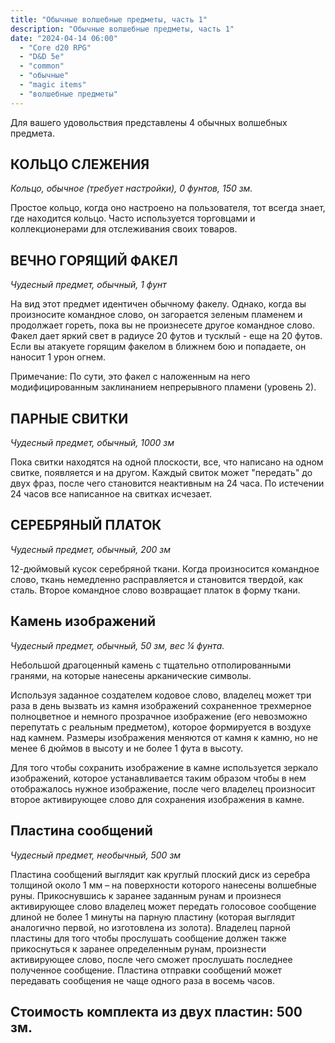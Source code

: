 ```yaml
---
title: "Обычные волшебные предметы, часть 1"
description: "Обычные волшебные предметы, часть 1"
date: "2024-04-14 06:00"
  - "Core d20 RPG"
  - "D&D 5e"
  - "common"
  - "обычные"
  - "magic items"
  - "волшебные предметы"
---
```


Для вашего удовольствия представлены 4 обычных волшебных предмета.

## КОЛЬЦО СЛЕЖЕНИЯ

*Кольцо, обычное (требует настройки), 0 фунтов, 150 зм.*

Простое кольцо, когда оно настроено на пользователя, тот всегда знает, где находится кольцо. Часто используется торговцами и коллекционерами для отслеживания своих товаров.

## ВЕЧНО ГОРЯЩИЙ ФАКЕЛ

*Чудесный предмет, обычный, 1 фунт*

На вид этот предмет идентичен обычному факелу. Однако, когда вы произносите командное слово, он загорается зеленым пламенем и продолжает гореть, пока вы не произнесете другое командное слово. Факел дает яркий свет в радиусе 20 футов и тусклый - еще на 20 футов. Если вы атакуете горящим факелом в ближнем бою и попадаете, он наносит 1 урон огнем. 

Примечание: По сути, это факел с наложенным на него модифицированным заклинанием непрерывного пламени (уровень 2).

## ПАРНЫЕ СВИТКИ

*Чудесный предмет, обычный, 1000 зм*

Пока свитки находятся на одной плоскости, все, что написано на одном свитке, появляется и на другом. Каждый свиток может "передать" до двух фраз, после чего становится неактивным на 24 часа. По истечении 24 часов все написанное на свитках исчезает.

## СЕРЕБРЯНЫЙ ПЛАТОК

*Чудесный предмет, обычный, 200 зм*

12-дюймовый кусок серебряной ткани. Когда произносится командное слово, ткань немедленно расправляется и становится твердой, как сталь. Второе командное слово возвращает платок в форму ткани.


## Камень изображений

*Чудесный предмет, обычный, 50 зм, вес ¼ фунта.*

Небольшой драгоценный камень с тщательно отполированными гранями, на которые нанесены арканические символы.

Используя заданное создателем кодовое слово, владелец может три раза в день вызвать из камня изображений сохраненное трехмерное полноцветное и немного прозрачное изображение (его невозможно перепутать с реальным предметом), которое формируется в воздухе над камнем. Размеры изображения меняются от камня к камню, но не менее 6 дюймов в высоту и не более 1 фута в высоту. 

Для того чтобы сохранить изображение в камне используется зеркало изображений, которое устанавливается таким образом чтобы в нем отображалось нужное изображение, после чего владелец произносит второе активирующее слово для сохранения изображения в камне.

## Пластина сообщений

*Чудесный предмет, необычный, 500 зм*

Пластина сообщений выглядит как круглый плоский диск из серебра толщиной около 1 мм – на поверхности которого нанесены волшебные руны. Прикоснувшись к заранее заданным рунам и произнеся активирующее слово владелец может передать голосовое сообщение длиной не более 1 минуты на парную пластину (которая выглядит аналогично первой, но изготовлена из золота). Владелец парной пластины для того чтобы прослушать сообщение должен также прикоснуться к заранее определенным рунам, произнести активирующее слово, после чего сможет прослушать последнее полученное сообщение.
Пластина отправки сообщений может передавать сообщения не чаще одного раза в восемь часов.

Стоимость комплекта из двух пластин: 500 зм.
---

